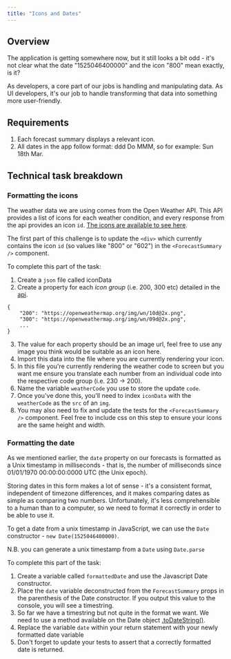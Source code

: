 ```yaml
---
title: "Icons and Dates"
---
```


## Overview

The application is getting somewhere now, but it still looks a bit odd - it's not clear what the date "1525046400000" and the icon "800" mean exactly, is it?

As developers, a core part of our jobs is handling and manipulating data. As UI developers, it's our job to handle transforming that data into something more user-friendly.

## Requirements

1. Each forecast summary displays a relevant icon.
2. All dates in the app follow format: ddd Do MMM, so for example: Sun 18th Mar.

## Technical task breakdown

### Formatting the icons

The weather data we are using comes from the Open Weather API. This API provides a list of icons for each weather condition, and every response from the api provides an icon `id`. [The icons are available to see here](https://openweathermap.org/weather-conditions).

The first part of this challenge is to update the `<div>` which currently contains the icon `id` (so values like "800" or "602") in the `<ForecastSummary />` component.

To complete this part of the task:

1. Create a `json` file called iconData 
2. Create a property for each *icon group* (i.e. 200, 300 etc) detailed in the [api](https://openweathermap.org/weather-conditions).

```
{
    "200": "https://openweathermap.org/img/wn/10d@2x.png",
    "300": "https://openweathermap.org/img/wn/09d@2x.png",
    ...
}
```

3. The value for each property should be an image url, feel free to use any image you think would be suitable as an icon here.
4. Import this data into the file where you are currently rendering your icon.
5. In this file you're currently rendering the weather code to screen but you want me ensure you translate each number from an individual code into the respective code group (i.e. 230 -> 200).
6. Name the variable `weatherCode` you use to store the update `code`.
7. Once you've done this, you'll need to index `iconData` with the `weatherCode` as the `src` of an `img`.
8. You may also need to fix and update the tests for the `<ForecastSummary />` component. Feel free to include css on this step to ensure your icons are the same height and width.

### Formatting the date

As we mentioned earlier, the `date` property on our forecasts is formatted as a Unix timestamp in milliseconds - that is, the number of milliseconds since 01/01/1970 00:00:00:0000 UTC (the Unix epoch).  

Storing dates in this form makes a lot of sense - it's a consistent format, independent of timezone differences, and it makes comparing dates as simple as comparing two numbers. Unfortunately, it's less comprehensible to a human than to a computer, so we need to format it correctly in order to be able to use it.

To get a date from a unix timestamp in JavaScript, we can use the `Date` constructor - `new Date(1525046400000)`.

N.B. you can generate a unix timestamp from a `Date` using `Date.parse`

To complete this part of the task:

1. Create a variable called `formattedDate` and use the Javascript Date constructor.
2. Place the `date` variable deconstructed from the `ForecastSummary` props in the parenthesis of the Date constructor. 
If you output this value to the console, you will see a timestring.
3. So far we have a timestring but not quite in the format we want. We need to use a method available on the Date object [.toDateString()](https://developer.mozilla.org/en-US/docs/Web/JavaScript/Reference/Global_Objects/Date/toDateString).
4. Replace the variable `date` within your return statement with your newly formatted date variable
5. Don't forget to update your tests to assert that a correctly formatted date is returned.